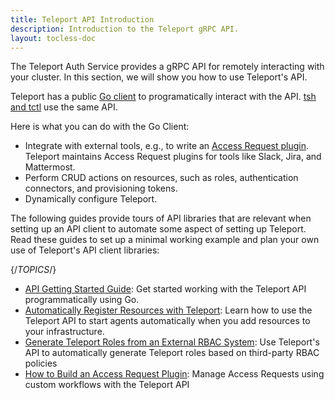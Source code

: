 ```yaml
---
title: Teleport API Introduction
description: Introduction to the Teleport gRPC API.
layout: tocless-doc
---
```


The Teleport Auth Service provides a gRPC API for remotely interacting with your
cluster. In this section, we will show you how to use Teleport's API. 

Teleport has a public [Go
client](https://pkg.go.dev/github.com/gravitational/teleport/api/client) to
programatically interact with the API. [tsh and tctl](../../reference/cli.mdx)
use the same API.

Here is what you can do with the Go Client:

 - Integrate with external tools, e.g., to write an [Access Request
   plugin](../access-controls/just-in-time/access-request-plugins.mdx). Teleport
   maintains Access Request plugins for tools like Slack, Jira, and Mattermost.
 - Perform CRUD actions on resources, such as roles, authentication connectors,
   and provisioning tokens.
 - Dynamically configure Teleport.

The following guides provide tours of API libraries that are relevant when
setting up an API client to automate some aspect of setting up Teleport. Read
these guides to set up a minimal working example and plan your own use of
Teleport's API client libraries:

{/*TOPICS*/}

- [API Getting Started Guide](api/getting-started.mdx): Get started working with the Teleport API programmatically using Go.
- [Automatically Register Resources with Teleport](api/automatically-register-agents.mdx): Learn how to use the Teleport API to start agents automatically when you add resources to your infrastructure.
- [Generate Teleport Roles from an External RBAC System](api/rbac.mdx): Use Teleport's API to automatically generate Teleport roles based on third-party RBAC policies
- [How to Build an Access Request Plugin](api/access-plugin.mdx): Manage Access Requests using custom workflows with the Teleport API

